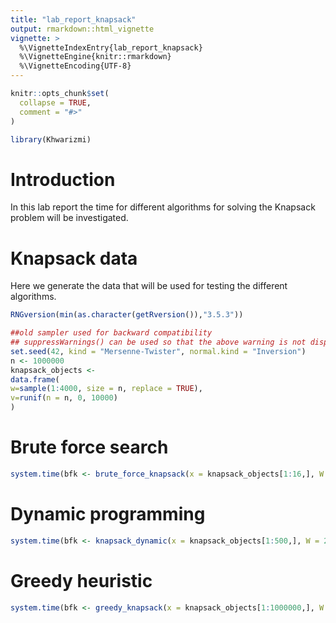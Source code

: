 ```yaml
---
title: "lab_report_knapsack"
output: rmarkdown::html_vignette
vignette: >
  %\VignetteIndexEntry{lab_report_knapsack}
  %\VignetteEngine{knitr::rmarkdown}
  %\VignetteEncoding{UTF-8}
---
```


```r
knitr::opts_chunk$set(
  collapse = TRUE,
  comment = "#>"
)
```

```r
library(Khwarizmi)
```

# Introduction

In this lab report the time for different algorithms for solving the Knapsack problem will be investigated.

# Knapsack data

Here we generate the data that will be used for testing the different algorithms.

```r
RNGversion(min(as.character(getRversion()),"3.5.3"))

##old sampler used for backward compatibility
## suppressWarnings() can be used so that the above warning is not displayed
set.seed(42, kind = "Mersenne-Twister", normal.kind = "Inversion")
n <- 1000000
knapsack_objects <-
data.frame(
w=sample(1:4000, size = n, replace = TRUE),
v=runif(n = n, 0, 10000)
)
```

# Brute force search

```r
system.time(bfk <- brute_force_knapsack(x = knapsack_objects[1:16,], W = 2000))
```

# Dynamic programming

```r
system.time(bfk <- knapsack_dynamic(x = knapsack_objects[1:500,], W = 20))
```

# Greedy heuristic

```r
system.time(bfk <- greedy_knapsack(x = knapsack_objects[1:1000000,], W = 2000))
```
